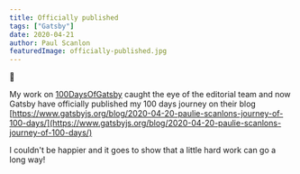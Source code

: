 ```yaml
---
title: Officially published
tags: ["Gatsby"]
date: 2020-04-21
author: Paul Scanlon
featuredImage: officially-published.jpg
---
```


🎉

My work on [100DaysOfGatsby](/posts/2020/01/100DaysOfGatsby/) caught the eye of the editorial team and now Gatsby have officially published my 100 days journey on their blog [https://www.gatsbyjs.org/blog/2020-04-20-paulie-scanlons-journey-of-100-days/](https://www.gatsbyjs.org/blog/2020-04-20-paulie-scanlons-journey-of-100-days/)

I couldn't be happier and it goes to show that a little hard work can go a long way!
